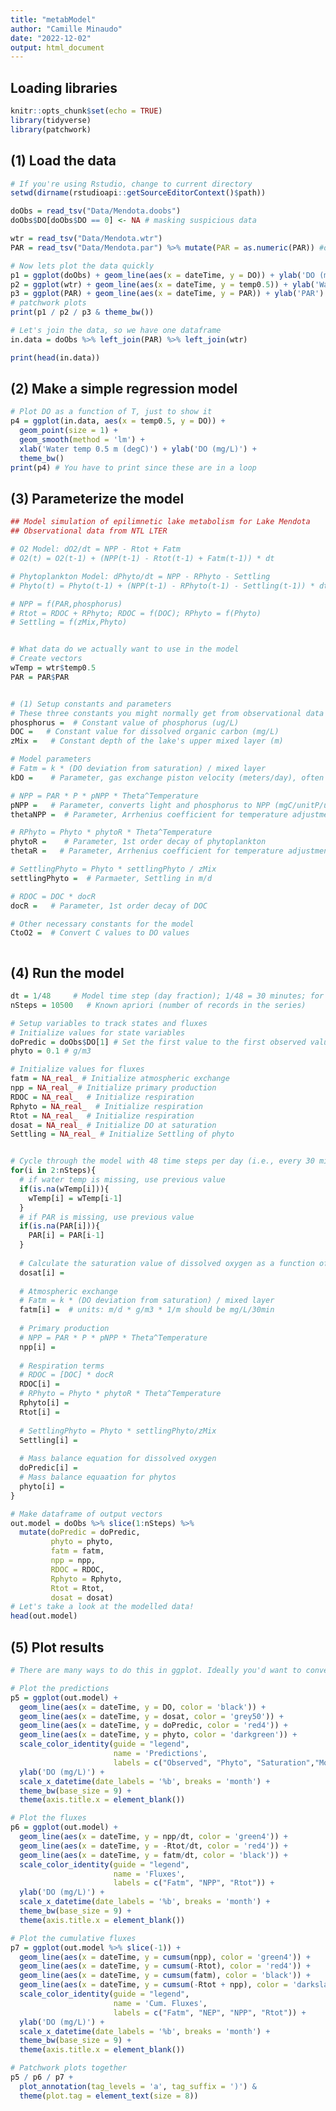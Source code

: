 ```yaml
---
title: "metabModel"
author: "Camille Minaudo"
date: "2022-12-02"
output: html_document
---
```




## Loading libraries
```r
knitr::opts_chunk$set(echo = TRUE)
library(tidyverse)
library(patchwork)
```



## (1) Load the data
```r

# If you're using Rstudio, change to current directory
setwd(dirname(rstudioapi::getSourceEditorContext()$path))

doObs = read_tsv("Data/Mendota.doobs")
doObs$DO[doObs$DO == 0] <- NA # masking suspicious data

wtr = read_tsv("Data/Mendota.wtr")
PAR = read_tsv("Data/Mendota.par") %>% mutate(PAR = as.numeric(PAR)) #dataset has non-numeric characters

# Now lets plot the data quickly
p1 = ggplot(doObs) + geom_line(aes(x = dateTime, y = DO)) + ylab('DO (mg/L)')
p2 = ggplot(wtr) + geom_line(aes(x = dateTime, y = temp0.5)) + ylab('Water temp 0.5 m (degC)')
p3 = ggplot(PAR) + geom_line(aes(x = dateTime, y = PAR)) + ylab('PAR')
# patchwork plots
print(p1 / p2 / p3 & theme_bw())

# Let's join the data, so we have one dataframe
in.data = doObs %>% left_join(PAR) %>% left_join(wtr)

print(head(in.data))
```

## (2) Make a simple regression model
```r
# Plot DO as a function of T, just to show it
p4 = ggplot(in.data, aes(x = temp0.5, y = DO)) + 
  geom_point(size = 1) +
  geom_smooth(method = 'lm') + 
  xlab('Water temp 0.5 m (degC)') + ylab('DO (mg/L)') +
  theme_bw()
print(p4) # You have to print since these are in a loop 

```



## (3) Parameterize the model
```r
## Model simulation of epilimnetic lake metabolism for Lake Mendota
## Observational data from NTL LTER

# O2 Model: dO2/dt = NPP - Rtot + Fatm
# O2(t) = O2(t-1) + (NPP(t-1) - Rtot(t-1) + Fatm(t-1)) * dt

# Phytoplankton Model: dPhyto/dt = NPP - RPhyto - Settling
# Phyto(t) = Phyto(t-1) + (NPP(t-1) - RPhyto(t-1) - Settling(t-1)) * dt

# NPP = f(PAR,phosphorus)
# Rtot = RDOC + RPhyto; RDOC = f(DOC); RPhyto = f(Phyto)
# Settling = f(zMix,Phyto)


# What data do we actually want to use in the model
# Create vectors
wTemp = wtr$temp0.5
PAR = PAR$PAR


# (1) Setup constants and parameters
# These three constants you might normally get from observational data
phosphorus =  # Constant value of phosphorus (ug/L)
DOC =   # Constant value for dissolved organic carbon (mg/L)
zMix =   # Constant depth of the lake's upper mixed layer (m)

# Model parameters
# Fatm = k * (DO deviation from saturation) / mixed layer
kDO =    # Parameter, gas exchange piston velocity (meters/day), often calculated from, e.g., wind speed

# NPP = PAR * P * pNPP * Theta^Temperature
pNPP =   # Parameter, converts light and phosphorus to NPP (mgC/unitP/unitLight)
thetaNPP =  # Parameter, Arrhenius coefficient for temperature adjustment for NPP

# RPhyto = Phyto * phytoR * Theta^Temperature
phytoR =    # Parameter, 1st order decay of phytoplankton
thetaR =   # Parameter, Arrhenius coefficient for temperature adjustment for respiration

# SettlingPhyto = Phyto * settlingPhyto / zMix
settlingPhyto =  # Parmaeter, Settling in m/d

# RDOC = DOC * docR
docR =   # Parameter, 1st order decay of DOC

# Other necessary constants for the model
CtoO2 =  # Convert C values to DO values



```



## (4) Run the model
```r
dt = 1/48     # Model time step (day fraction); 1/48 = 30 minutes; for now, has to be synchronized with 30 min met data
nSteps = 10500   # Known apriori (number of records in the series)

# Setup variables to track states and fluxes
# Initialize values for state variables
doPredic = doObs$DO[1] # Set the first value to the first observed value
phyto = 0.1 # g/m3

# Initialize values for fluxes
fatm = NA_real_ # Initialize atmospheric exchange
npp = NA_real_ # Initialize primary production
RDOC = NA_real_  # Initialize respiration
Rphyto = NA_real_  # Initialize respiration
Rtot = NA_real_  # Initialize respiration
dosat = NA_real_ # Initialize DO at saturation
Settling = NA_real_ # Initialize Settling of phyto


# Cycle through the model with 48 time steps per day (i.e., every 30 min)
for(i in 2:nSteps){
  # if water temp is missing, use previous value
  if(is.na(wTemp[i])){
    wTemp[i] = wTemp[i-1]
  }
  # if PAR is missing, use previous value
  if(is.na(PAR[i])){
    PAR[i] = PAR[i-1]
  }
  
  # Calculate the saturation value of dissolved oxygen as a function of temperature 
  dosat[i] = 
  
  # Atmospheric exchange
  # Fatm = k * (DO deviation from saturation) / mixed layer
  fatm[i] =  # units: m/d * g/m3 * 1/m should be mg/L/30min 
  
  # Primary production
  # NPP = PAR * P * pNPP * Theta^Temperature
  npp[i] = 
  
  # Respiration terms
  # RDOC = [DOC] * docR
  RDOC[i] = 
  # RPhyto = Phyto * phytoR * Theta^Temperature
  Rphyto[i] = 
  Rtot[i] = 
  
  # SettlingPhyto = Phyto * settlingPhyto/zMix
  Settling[i] = 
  
  # Mass balance equation for dissolved oxygen
  doPredic[i] = 
  # Mass balance equaation for phytos
  phyto[i] = 
}

# Make dataframe of output vectors 
out.model = doObs %>% slice(1:nSteps) %>% 
  mutate(doPredic = doPredic,
         phyto = phyto,
         fatm = fatm, 
         npp = npp, 
         RDOC = RDOC, 
         Rphyto = Rphyto, 
         Rtot = Rtot, 
         dosat = dosat)
# Let's take a look at the modelled data!
head(out.model)

```



## (5) Plot results
```r
# There are many ways to do this in ggplot. Ideally you'd want to convert the dataframes from wide to long, but the code below uses the wide format

# Plot the predictions
p5 = ggplot(out.model) +
  geom_line(aes(x = dateTime, y = DO, color = 'black')) +
  geom_line(aes(x = dateTime, y = dosat, color = 'grey50')) +
  geom_line(aes(x = dateTime, y = doPredic, color = 'red4')) +
  geom_line(aes(x = dateTime, y = phyto, color = 'darkgreen')) +
  scale_color_identity(guide = "legend",
                       name = 'Predictions',
                       labels = c("Observed", "Phyto", "Saturation","Modeled")) +
  ylab('DO (mg/L)') +
  scale_x_datetime(date_labels = '%b', breaks = 'month') +
  theme_bw(base_size = 9) +
  theme(axis.title.x = element_blank())

# Plot the fluxes
p6 = ggplot(out.model) +
  geom_line(aes(x = dateTime, y = npp/dt, color = 'green4')) +
  geom_line(aes(x = dateTime, y = -Rtot/dt, color = 'red4')) +
  geom_line(aes(x = dateTime, y = fatm/dt, color = 'black')) +
  scale_color_identity(guide = "legend",
                       name = 'Fluxes',
                       labels = c("Fatm", "NPP", "Rtot")) +
  ylab('DO (mg/L)') +
  scale_x_datetime(date_labels = '%b', breaks = 'month') +
  theme_bw(base_size = 9) +
  theme(axis.title.x = element_blank())

# Plot the cumulative fluxes
p7 = ggplot(out.model %>% slice(-1)) +
  geom_line(aes(x = dateTime, y = cumsum(npp), color = 'green4')) +
  geom_line(aes(x = dateTime, y = cumsum(-Rtot), color = 'red4')) +
  geom_line(aes(x = dateTime, y = cumsum(fatm), color = 'black')) +
  geom_line(aes(x = dateTime, y = cumsum(-Rtot + npp), color = 'darkslateblue')) +
  scale_color_identity(guide = "legend",
                       name = 'Cum. Fluxes',
                       labels = c("Fatm", "NEP", "NPP", "Rtot")) +
  ylab('DO (mg/L)') +
  scale_x_datetime(date_labels = '%b', breaks = 'month') +
  theme_bw(base_size = 9) +
  theme(axis.title.x = element_blank())

# Patchwork plots together
p5 / p6 / p7 + 
  plot_annotation(tag_levels = 'a', tag_suffix = ')') & 
  theme(plot.tag = element_text(size = 8))



```


